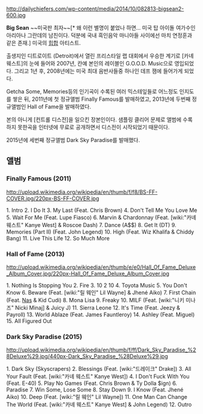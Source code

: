 http://dailychiefers.com/wp-content/media/2014/10/082813-bigsean2-600.jpg

'''Big Sean''' ~~미국판 최자~~[* 왜 이런 별명이 붙었나 하면... 미국 탑 아이돌 여가수인 아리아나 그란데의 남친이다. 덕분에 국내 흑인음악 마니아들 사이에선 마치 연정훈과 같은 존재.]
미국의 [[힙합]] 아티스트.

출생지인 디트로이트 (Detroit)에서 열린 프리스타일 랩 대회에서 우승한 계기로 [카녜 웨스트]의 눈에 들어와
2007년, 칸예 본인의 레이블인 G.O.O.D. Music으로 영입되었다.
그리고 1년 후, 2008년에는 미국 최대 음반사들중 하나인 데프 잼에 들어가게 되었다.

Getcha Some, Memories등의 인기곡이 수록된 여러 믹스테잎들로 어느정도 인지도를 쌓은 뒤, 
2011년에 첫 정규앨범 Finally Famous를 발매하였고,
2013년에 두번째 정규앨범인 Hall of Fame을 발매하였다.

본의 아니게 [컨트롤 디스전]을 일으킨 장본인이다. 샘플링 클리어 문제로 앨범에 수록하지 못한곡을
인터넷에 무료로 공개하면서 디스전이 시작되었기 때문이다.

2015년에 세번째 정규앨범 Dark Sky Paradise를 발매했다.

== 앨범 ==

=== Finally Famous (2011) ===
http://upload.wikimedia.org/wikipedia/en/thumb/f/f8/BS-FF-COVER.jpg/220px-BS-FF-COVER.jpg

1. Intro
2. I Do It
3. My Last (Feat. Chris Brown)
4. Don't Tell Me You Love Me
5. Wait For Me (Feat. Lupe Fiasco)
6. Marvin & Chardonnay (Feat. [wiki:"카녜 웨스트" Kanye West] & Roscoe Dash)
7. Dance (A$$)
8. Get It (DT)
9. Memories (Part II) (Feat. John Legend)
10. High (Feat. Wiz Khalifa & Chiddy Bang)
11. Live This Life
12. So Much More




=== Hall of Fame (2013) ===
http://upload.wikimedia.org/wikipedia/en/thumb/e/e0/Hall_Of_Fame_Deluxe_Album_Cover.jpg/220px-Hall_Of_Fame_Deluxe_Album_Cover.jpg

1. Nothing Is Stopping You
2. Fire
3. 10 2 10
4. Toyota Music
5. You Don't Know
6. Beware (Feat. [wiki:"릴 웨인" Lil Wayne] & Jhené Aiko)
7. First Chain (Feat. [[Nas]] & Kid Cudi)
8. Mona Lisa
9. Freaky
10. MILF (Feat. [wiki:"니키 미나즈" Nicki Minaj] & Juicy J)
11. Sierra Leone
12. It's Time (Feat. Jeezy & Payroll)
13. World Ablaze (Feat. James Fauntleroy)
14. Ashley (Feat. Miguel)
15. All Figured Out




=== Dark Sky Paradise (2015) ===
http://upload.wikimedia.org/wikipedia/en/thumb/f/ff/Dark_Sky_Paradise_%28Deluxe%29.jpg/440px-Dark_Sky_Paradise_%28Deluxe%29.jpg

1. Dark Sky (Skyscrapers)
2. Blessings (Feat. [wiki:"드레이크" Drake])
3. All Your Fault (Feat. [wiki:"카녜 웨스트" Kanye West])
4. I Don't Fuck With You (Feat. E-40)
5. Play No Games (Feat. Chris Brown & Ty Dolla $ign)
6. Paradise
7. Win Some, Lose Some
8. Stay Down
9. I Know (Feat. Jhené Aiko)
10. Deep (Feat. [wiki:"릴 웨인" Lil Wayne])
11. One Man Can Change The World (Feat. [wiki:"카녜 웨스트" Kanye West] & John Legend)
12. Outro
